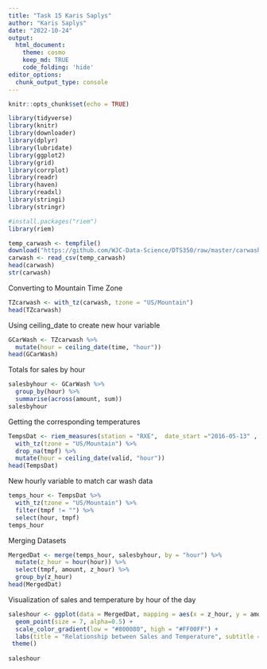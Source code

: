 ```yaml
---
title: "Task 15 Karis Saplys"
author: "Karis Saplys"
date: "2022-10-24"
output: 
  html_document:
    theme: cosmo
    keep_md: TRUE
    code_folding: 'hide'
editor_options: 
  chunk_output_type: console
---
```


```r
knitr::opts_chunk$set(echo = TRUE)
```

```r
library(tidyverse)
library(knitr)
library(downloader)
library(dplyr)
library(lubridate)
library(ggplot2)
library(grid)
library(corrplot)
library(readr) 
library(haven)
library(readxl)
library(stringi)
library(stringr)

#install.packages("riem")
library(riem)
```

```r
temp_carwash <- tempfile()
download("https://github.com/WJC-Data-Science/DTS350/raw/master/carwash.csv", temp_carwash, mode = "wb")
carwash <- read_csv(temp_carwash)
head(carwash)
str(carwash)
```

Converting to Mountain Time Zone
```r
TZcarwash <- with_tz(carwash, tzone = "US/Mountain")
head(TZcarwash)
```

Using ceiling_date to create new hour variable
```r
GCarWash <- TZcarwash %>%
  mutate(hour = ceiling_date(time, "hour"))
head(GCarWash)
```

Totals for sales by hour
```r
salesbyhour <- GCarWash %>%
  group_by(hour) %>%
  summarise(across(amount, sum))
salesbyhour
```

Getting the corresponding temperatures
```r
TempsDat <- riem_measures(station = "RXE",  date_start ="2016-05-13" , date_end  ="2016-07-08") %>%
  with_tz(tzone = "US/Mountain") %>%
  drop_na(tmpf) %>%
  mutate(hour = ceiling_date(valid, "hour"))
head(TempsDat)
```

New hourly variable to match car wash data
```r
temps_hour <- TempsDat %>%
  with_tz(tzone = "US/Mountain") %>%
  filter(tmpf != "") %>%
  select(hour, tmpf)
temps_hour
```

Merging Datasets
```r
MergedDat <- merge(temps_hour, salesbyhour, by = "hour") %>%
  mutate(z_hour = hour(hour)) %>%
  select(tmpf, amount, z_hour) %>%
  group_by(z_hour) 
head(MergedDat)
```

Visualization of sales and temperature by hour of the day
```r
saleshour <- ggplot(data = MergedDat, mapping = aes(x = z_hour, y = amount, color = tmpf)) +
  geom_point(size = 7, alpha=0.5) +
  scale_color_gradient(low = "#800080", high = "#FF00FF") +
  labs(title = "Relationship between Sales and Temperature", subtitle = "Grouped by Hour of the Day (24-Hour Clock)", x = "Time of Day (Hour)", y = "Sales Amounts in $", fill = "Temperature in Fahrenheit") +
 theme()
  
saleshour
```
